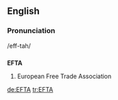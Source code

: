 ==English==

===Pronunciation===
/eff-tah/

==={{Acronym}}===
'''EFTA'''
# European Free Trade Association

[[de:EFTA]]
[[tr:EFTA]]